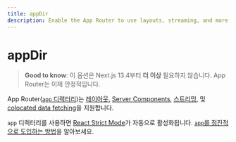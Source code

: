 ```yaml
---
title: appDir
description: Enable the App Router to use layouts, streaming, and more.
---
```


# appDir

> **Good to know**: 이 옵션은 Next.js 13.4부터 **더 이상** 필요하지 않습니다. App Router는 이제 안정적입니다.

App Router([`app` 디렉터리](/docs/app/building-your-application/routing))는 [레이아웃](/docs/app/building-your-application/routing/layouts-and-templates), [Server Components](/docs/app/building-your-application/rendering/server-components), [스트리밍](/docs/app/building-your-application/routing/loading-ui-and-streaming), 및 [colocated data fetching](/docs/app/building-your-application/data-fetching)을 지원합니다.

`app` 디렉터리를 사용하면 [React Strict Mode](https://react.dev/reference/react/StrictMode)가 자동으로 활성화됩니다. [`app`를 점진적으로 도입하는 방법](/docs/app/building-your-application/upgrading/app-router-migration#migrating-from-pages-to-app)을 알아보세요.
